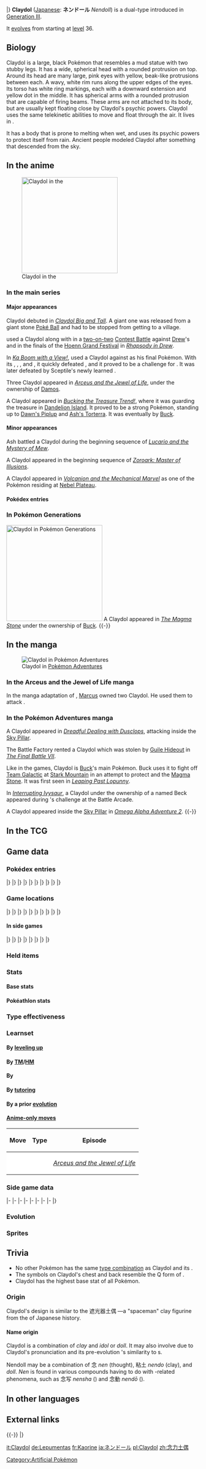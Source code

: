 {{PokémonPrevNext/Head|type=Ground|type2=Psychic}}
{{PokémonPrevNext/GO|species=Claydol}}
{{PokémonPrevNext/Pokémon|type=Ground|prevnum=343|prev=Baltoy|nextnum=345|next=Lileep|roundleft=bl|roundright=br}}
|}
{{Pokémon Infobox
|name=Claydol
|jname=ネンドール
|jtranslit=Nendōru
|tmname=Nendoll
|ndex=344
|hdex=132
|hdex6=137
|u2dex=170
|abrow=250
|obrow=174
|opbrow=166
|typebox=1
|type1=Ground
|type2=Psychic
|height-ftin=4'11"
|height-m=1.5
|weight-lbs=238.0
|weight-kg=107.9
|category=Clay Doll
|abilityn=1
|abilitylayout=1
|ability1=Levitate
|egggroupn=1
|egggroup1=Mineral
|eggcycles=20
|evtotal=2
|evsd=2
|expyield=175
|oldexp=189
|lv100exp=1,000,000
|gendercode=255
|color=Black
|catchrate=90
|body=04
|pokefordex=claydol
|generation=3
|friendship=70
}}
'''Claydol''' ([[List of Japanese Pokémon names|Japanese]]: '''ネンドール''' ''Nendoll'') is a dual-type {{2t|Ground|Psychic}} {{OBP|Pokémon|species}} introduced in [[Generation III]].

It [[Evolution|evolves]] from {{p|Baltoy}} starting at [[level]] 36.

==Biology==
Claydol is a large, black Pokémon that resembles a mud statue with two stubby legs. It has a wide, spherical head with a rounded protrusion on top. Around its head are many large, pink eyes with yellow, beak-like protrusions between each. A wavy, white rim runs along the upper edges of the eyes. Its torso has white ring markings, each with a downward extension and yellow dot in the middle. It has spherical arms with a rounded protrusion that are capable of firing beams. These arms are not attached to its body, but are usually kept floating close by Claydol's psychic powers. Claydol uses the same telekinetic abilities to move and float through the air. It lives in {{DL|List of Pokémon by habitat|Rough-terrain Pokémon|rough terrains}}.

It has a body that is prone to melting when wet, and uses its psychic powers to protect itself from rain. Ancient people modeled Claydol after something that descended from the sky.

==In the anime==
[[File:Buck Claydol.png|thumb|left|250px|Claydol in the {{pkmn|anime}}]]
===In the main series===
====Major appearances====
Claydol debuted in ''[[AG104|Claydol Big and Tall]]''. A giant one was released from a giant stone [[Poké Ball]] and had to be stopped from getting to a village.

{{ho|Robert}} used a Claydol along with {{p|Milotic}} in a [[Double Battle|two-on-two]] [[Contest Battle]] against [[Drew]]'s {{DL|Drew|Flygon}} and {{DL|Drew|Masquerain}} in the finals of the [[Hoenn Grand Festival]] in ''[[AG123|Rhapsody in Drew]]''.

In ''[[AG164|Ka Boom with a View!]]'', {{FB|Palace Maven|Spenser}} used a Claydol against {{Ash}} as his final Pokémon. With its {{m|Hyper Beam}}, {{m|Psybeam}}, {{m|Rapid Spin}}, and {{m|Teleport}}, it quickly defeated {{AP|Swellow}}, and it proved to be a challenge for {{AP|Sceptile}}. It was later defeated by Sceptile's newly learned {{m|Solar Beam}}.

Three Claydol appeared in ''[[M12|Arceus and the Jewel of Life]]'', under the ownership of [[Damos]].

A {{pkmn2|wild}} Claydol appeared in ''[[DP181|Bucking the Treasure Trend!]]'', where it was guarding the treasure in [[Dandelion Island]]. It proved to be a strong Pokémon, standing up to [[Dawn's Piplup]] and [[Ash's Torterra]]. It was eventually {{pkmn2|caught}} by [[Buck]].

====Minor appearances====
Ash battled a Claydol during the beginning sequence of ''[[M08|Lucario and the Mystery of Mew]]''.

A Claydol appeared in the beginning sequence of ''[[M13|Zoroark: Master of Illusions]]''.

A Claydol appeared in ''[[M19|Volcanion and the Mechanical Marvel]]'' as one of the Pokémon residing at [[Nebel Plateau]].

====Pokédex entries====
{{Animedexheader|Hoenn}}
{{Animedexbody|AG104|Claydol|Ash's Pokédex|Claydol, the Clay Doll Pokémon. Claydol is the evolved form of Baltoy. These ancient Pokémon are said to come alive when a mysterious light instilled life into clay creatures created in ancient times. Claydol can fly and are able to fire {{m|Psybeam|beams}} from both arms.}}
{{Animedexfooter/Pokémon|''Advanced Generation''|Hoenn}}
{{Animedexheader|Sinnoh}}
{{Animedexbody|DP181|Claydol|Dawn's Pokédex|Claydol, the Clay Doll Pokémon, and the evolved form of Baltoy. Claydol is said to have come to life when an ancient doll made from clay was exposed to mysterious light.}}
{{Animedexfooter/Pokémon|''Diamond & Pearl''|Sinnoh}}

===In Pokémon Generations===
[[File:Buck Claydol PG.png|thumb|250px|Claydol in [[Pokémon Generations]]]]
A Claydol appeared in ''[[PG12|The Magma Stone]]'' under the ownership of [[Buck]].
{{-}}

==In the manga==
[[File:Buck Claydol Adventures.png|thumb|Claydol in [[Pokémon Adventures]]]]
===In the Arceus and the Jewel of Life manga===
In the manga adaptation of {{ma|Arceus and the Jewel of Life}}, [[Marcus]] owned two Claydol. He used them to attack {{mov|Arceus|Arceus|12}}.

===In the Pokémon Adventures manga===
A Claydol appeared in ''[[PS241|Dreadful Dealing with Dusclops]]'', attacking {{adv|Wally}} inside the [[Sky Pillar]].

The Battle Factory rented a Claydol which was stolen by [[Guile Hideout]] in ''[[PS334|The Final Battle VII]]''.

Like in the games, Claydol is [[Buck]]'s main Pokémon. Buck uses it to fight off [[Team Galactic]] at [[Stark Mountain]] in an attempt to protect {{p|Heatran}} and the [[Magma Stone]]. It was first seen in ''[[PS417|Leaping Past Lopunny]]''.

In ''[[PS422|Interrupting Ivysaur]]'', a Claydol under the ownership of a {{tc|Veteran}} named Beck appeared during {{adv|Platinum}}'s challenge at the Battle Arcade.

A Claydol appeared inside the [[Sky Pillar]] in ''[[PAORAS02|Omega Alpha Adventure 2]]''.
{{-}}

==In the TCG==
{{main|Claydol (TCG)}}

==Game data==
===Pokédex entries===
{{Dex/Header|type=Ground|type2=Psychic}}
{{Dex/NA|gen=III}}
{{Dex/Gen|gen=III}}
{{Dex/Entry1|v=Ruby|t=FFF|entry=Claydol are said to be dolls of mud made by primitive humans and brought to life by exposure to a mysterious ray. This Pokémon moves about while {{a|Levitate|levitating}}.}}
{{Dex/Entry1|v=Sapphire|t=FFF|entry=Claydol is an enigma that appeared from a clay statue made by an ancient civilization dating back 20,000 years. This Pokémon shoots {{m|Hyper Beam|beams}} from both its hands.}}
{{Dex/Entry1|v=Emerald|t=FFF|entry=A Claydol sleeps while hovering in midair. Its arms are separate from its body. They are kept floating by the Pokémon's manipulation of {{m|psychic}} power.}}
{{Dex/Entry2|v=FireRed|v2=LeafGreen|entry=It appears to have been born from clay dolls made by ancient people. It uses telekinesis to float and move.}}
|}
|}
{{Dex/Gen|gen=IV}}
{{Dex/Entry3|v=Diamond|v2=Pearl|v3=Platinum|entry=An ancient clay figurine that came to life as a Pokémon from exposure to a mysterious ray of light.}}
{{Dex/Entry2|v=HeartGold|v2=SoulSilver|entry=It is said that it originates from clay dolls made by an ancient civilization.}}
|}
|}
{{Dex/Gen|gen=V}}
{{Dex/Entry2|v=Black|v2=White|t=FFF|entry=An ancient clay figurine that came to life as a Pokémon from exposure to a mysterious ray of light.}}
{{Dex/Entry2|v=Black 2|v2=White 2|t=FFF|entry=This mysterious Pokémon started life as an ancient clay figurine made over 20,000 years ago.}}
|}
|}
{{Dex/Gen|gen=VI}}
{{Dex/Entry1|v=X|t=FFF|entry=An ancient clay figurine that came to life as a Pokémon from exposure to a mysterious ray of light.}}
{{Dex/Entry1|v=Y|entry=It is said that it originates from clay dolls made by an ancient civilization.}}
{{Dex/Entry1|t=FFF|v=Omega Ruby|entry=Claydol are said to be dolls of mud made by primitive humans and brought to life by exposure to a mysterious ray. This Pokémon moves about while levitating.}}
{{Dex/Entry1|t=FFF|v=Alpha Sapphire|entry=Claydol is an enigma that appeared from a clay statue made by an ancient civilization dating back 20,000 years. This Pokémon shoots beams from both its hands.}}
|}
|}
{{Dex/Gen|gen=VII}}
{{Dex/Entry1|v=Ultra Sun|entry=If it gets wet, its body melts. When rain starts to fall, it wraps its whole body up with its psychic powers to protect itself.}}
{{Dex/Entry1|v=Ultra Moon|entry=The ancient people who made it apparently modeled it after something that descended from the sky. It fires beams from both arms.}}
|}
|}
{{Dex/Footer}}

===Game locations===
{{Availability/Header|type=Ground|type2=Psychic}}
{{Availability/NA|gen=III}}
{{Availability/Gen|gen=III}}
{{Availability/Entry2|v=Ruby|v2=Sapphire|t=FFF|t2=FFF|area=[[Sky Pillar]]}}
{{Availability/Entry1|v=Emerald|t=FFF|area=[[Sky Pillar]]}}
{{Availability/Entry2/None|v=FireRed|v2=LeafGreen}}
{{Availability/Entry1/None|v=Colosseum}}
{{Availability/Entry1|v=XD|t=FFF|link=Pokémon XD: Gale of Darkness|area=[[Evolution|Evolve]] {{p|Baltoy}}}}
|}
|}
{{Availability/Gen|gen=IV}}
{{Availability/Entry2|v=Diamond|v2=Pearl|area=[[Evolution|Evolve]] {{p|Baltoy}}}}
{{Availability/Entry1|v=Platinum|area=[[Evolution|Evolve]] {{p|Baltoy}}}}
{{Availability/Entry1|v=HeartGold|area=[[Evolution|Evolve]] {{p|Baltoy}}}}
{{Availability/Entry1/None|v=SoulSilver}}
{{Availability/Entry1|v=Pal Park|color={{locationcolor/light|mountain}}|link=Pal Park|area={{DL|List of Pokémon by Pal Park location|Mountain}}}}
|}
|}
{{Availability/Gen|gen=V}}
{{Availability/Entry2|v=Black|v2=White|t=FFF|area=[[Relic Castle]] (Volcarona's room)}}
{{Availability/Entry2|v=Black 2|v2=White 2|t=FFF|area=[[Evolution|Evolve]] {{p|Baltoy}}}}
|}
|}
{{Availability/Gen|gen=VI}}
{{Availability/Entry2/None|v=X|v2=Y}}
{{Availability/Entry2|v=Omega Ruby|v2=Alpha Sapphire|t=FFF|t2=FFF|area=[[Sky Pillar]]}}
|}
|}
{{Availability/Gen|gen=VII}}
{{Availability/Entry2/None|v=Sun|v2=Moon}}
{{Availability/Entry1/None|v=Ultra Sun}}
{{Availability/Entry1|v=Ultra Moon|area=[[Evolution|Evolve]] {{p|Baltoy}}}}
|}
|}
{{Availability/Footer}}

====In side games====
{{Availability/Header|type=Ground|type2=Psychic}}
{{Availability/NA|gen=III}}
{{Availability/Gen|gen=III}}
{{Availability/Entry1|v=Pinball: R&S|link=Pokémon Pinball: Ruby & Sapphire|color={{ruby color}}|t=fff|area=[[Evolution|Evolve]] {{p|Baltoy}}}}
{{Availability/Entry1|v=Trozei!|color={{yellow color}}|area=Endless Level 17, Forever Level 66, Pair Trozei, [[Mr. Who's Den]]}}
{{Availability/Entry2|v=MD Red|v2=MD Blue|link=Pokémon Mystery Dungeon: Red Rescue Team and Blue Rescue Team|area=[[Evolution|Evolve]] {{p|Baltoy}}}}
|}
|}
{{Availability/Gen|gen=IV}}
{{Availability/Entry2|v=MD Time|v2=MD Darkness|link=Pokémon Mystery Dungeon: Explorers of Time and Explorers of Darkness|area=[[Sky Stairway]] (1F-49F)}}
{{Availability/Entry1|v=MD Sky|link=Pokémon Mystery Dungeon: Explorers of Sky|area=[[Sky Stairway]] (1F-49F)}}
{{Availability/Entry1|v=Ranger: SoA|color={{SoA color}}|link=Pokémon Ranger: Shadows of Almia|area=[[Hippowdon Temple]]}}
<!--{{Availability/Entry1|v=MD Light|link=Pokémon Mystery Dungeon (WiiWare)|color={{electric color}}|area=}}-->
{{Availability/Entry1|v=PokéPark Wii|link=PokéPark Wii: Pikachu's Adventure|color={{grass color}}|area=[[Lava Zone]], [[Granite Zone]]}}
{{Availability/Entry1|v=Ranger: GS|color={{GS color}}|link=Pokémon Ranger: Guardian Signs|area=[[Oblivia Ruins]], [[Thunder Temple]]}}
|}
|}
{{Availability/Gen|gen=V}}
{{Availability/Entry1|1|v=Rumble Blast|color={{fire color}}|area=Tower: [[Firebreathing Mountain]]}}
{{Availability/Entry1|1|v=Rumble U|color={{fire color}}|area=[[Vehicle Gallery#A Flowing Desert|Vehicle Gallery: A Flowing Desert]], [[Chill Battle#Unidentified Flying Objects|Chill Battle: Unidentified Flying Objects]]}}
|}
|}
{{Availability/Gen|gen=VI}}
{{Availability/Entry1|1|v=Battle Trozei|color={{defense color}}|area=[[Safari Jungle#Tuesday Stage 3|Safari Jungle: Stage 3]]{{dotw|Tu}}}}
{{Availability/Entry1|1|v=Shuffle|color={{beauty color}}|area=[[Graucus Hall|Graucus Hall: Stage 490]]}}
{{Availability/Entry1|1|v=Rumble World|color={{fire color}}|area=[[Fairy Land#Ancient Stronghold|Fairy Land: Ancient Stronghold]] <small>(All Areas)</small>, [[Legend Terrain#Tomb of Nightmares|Legend Terrain: Tomb of Nightmares]] <small>(All Areas)</small>}}
|}
|}
{{Availability/Footer}}

===Held items===
{{HeldItems
|type=Ground|type2=Psychic
|oras1=Light Clay|oras1type=None|oras1rar=5
}}

===Stats===
====Base stats====
{{BaseStats
|type=Ground
|type2=Psychic
|HP=      60
|Attack=  70
|Defense=105
|SpAtk=   70
|SpDef=  120
|Speed=   75}}

====Pokéathlon stats====
{{Pokéthlon
|type=Ground
|type2=Psychic
|Speed=2
|SpeedMax=3
|Power=2
|PowerMax=3
|Technique=4
|TechniqueMax=5
|Stamina=3
|StaminaMax=4
|Jump=4
|JumpMax=4
}}

===Type effectiveness===
{{TypeEffectiveness
|type1=Ground
|type2=Psychic
|Normal= 100
|Flying= 100
|Fighting=50
|Ground=   0
|Rock=    50
|Bug=    200
|Poison=  50
|Ghost=  200
|Steel=  100
|Fire=   100
|Water=  200
|Grass=  200
|Electric= 0
|Psychic= 50
|Ice=    200
|Dragon= 100
|Dark=   200
|Fairy=  100
|notes=yes
|levitate=yes
|newground=1
|ground=yes
|newelectric=1}}

===Learnset===
====By [[Level|leveling up]]====
{{learnlist/levelh/7|Claydol|Ground|Psychic|3}}
{{learnlist/level7|1|Hyper Beam|Normal|Special|150|90|5}}
{{learnlist/level7|1|Teleport|Psychic|Status|&mdash;|&mdash;|20}}
{{learnlist/level7|1|Harden|Normal|Status|&mdash;|&mdash;|30}}
{{learnlist/level7|1|Confusion|Psychic|Special|50|100|25||'''}}
{{learnlist/level7|1|Rapid Spin|Normal|Physical|20|100|40}}
{{learnlist/level7|{{tt|Evo.|Learned upon evolving}}|Hyper Beam|Normal|Special|150|90|5}}
{{learnlist/level7|4|Rapid Spin|Normal|Physical|20|100|40}}
{{learnlist/level7|7|Mud-Slap|Ground|Special|20|100|10||'''}}
{{learnlist/level7|10|Heal Block|Psychic|Status|&mdash;|100|15}}
{{learnlist/level7|13|Rock Tomb|Rock|Physical|60|95|15}}
{{learnlist/level7|16|Psybeam|Psychic|Special|65|100|20||'''}}
{{learnlist/level7|19|Ancient Power|Rock|Special|60|100|5}}
{{learnlist/level7|22|Cosmic Power|Psychic|Status|&mdash;|&mdash;|20}}
{{learnlist/level7|25|Power Trick|Psychic|Status|&mdash;|&mdash;|10}}
{{learnlist/level7|28|Self-Destruct|Normal|Physical|200|100|5}}
{{learnlist/level7|31|Extrasensory|Psychic|Special|80|100|20||'''}}
{{learnlist/level7|34|Guard Split|Psychic|Status|&mdash;|&mdash;|10}}
{{learnlist/level7|34|Power Split|Psychic|Status|&mdash;|&mdash;|10}}
{{learnlist/level7|40|Earth Power|Ground|Special|90|100|10||'''}}
{{learnlist/level7|46|Sandstorm|Rock|Status|&mdash;|&mdash;|10}}
{{learnlist/level7|52|Imprison|Psychic|Status|&mdash;|&mdash;|10}}
{{learnlist/level7|58|Explosion|Normal|Physical|250|100|5}}
{{learnlist/levelf/7|Claydol|Ground|Psychic|3}}

====By [[TM]]/[[HM]]====
{{learnlist/tmh/7|Claydol|Ground|Psychic|3}}
{{learnlist/tm7|TM03|Psyshock|Psychic|Special|80|100|10||'''}}
{{learnlist/tm7|TM04|Calm Mind|Psychic|Status|&mdash;|&mdash;|20}}
{{learnlist/tm7|TM06|Toxic|Poison|Status|&mdash;|90|10}}
{{learnlist/tm7|TM10|Hidden Power|Normal|Special|60|100|15}}
{{learnlist/tm7|TM11|Sunny Day|Fire|Status|&mdash;|&mdash;|5}}
{{learnlist/tm7|TM13|Ice Beam|Ice|Special|90|100|10}}
{{learnlist/tm7|TM15|Hyper Beam|Normal|Special|150|90|5}}
{{learnlist/tm7|TM16|Light Screen|Psychic|Status|&mdash;|&mdash;|30}}
{{learnlist/tm7|TM17|Protect|Normal|Status|&mdash;|&mdash;|10}}
{{learnlist/tm7|TM18|Rain Dance|Water|Status|&mdash;|&mdash;|5}}
{{learnlist/tm7|TM20|Safeguard|Normal|Status|&mdash;|&mdash;|25}}
{{learnlist/tm7|TM21|Frustration|Normal|Physical|&mdash;|100|20}}
{{learnlist/tm7|TM22|Solar Beam|Grass|Special|120|100|10}}
{{learnlist/tm7|TM23|Smack Down|Rock|Physical|50|100|15}}
{{learnlist/tm7|TM26|Earthquake|Ground|Physical|100|100|10||'''}}
{{learnlist/tm7|TM27|Return|Normal|Physical|&mdash;|100|20}}
{{learnlist/tm7|TM29|Psychic|Psychic|Special|90|100|10||'''}}
{{learnlist/tm7|TM30|Shadow Ball|Ghost|Special|80|100|15}}
{{learnlist/tm7|TM32|Double Team|Normal|Status|&mdash;|&mdash;|15}}
{{learnlist/tm7|TM33|Reflect|Psychic|Status|&mdash;|&mdash;|20}}
{{learnlist/tm7|TM37|Sandstorm|Rock|Status|&mdash;|&mdash;|10}}
{{learnlist/tm7|TM39|Rock Tomb|Rock|Physical|60|95|15}}
{{learnlist/tm7|TM42|Facade|Normal|Physical|70|100|20}}
{{learnlist/tm7|TM44|Rest|Psychic|Status|&mdash;|&mdash;|10}}
{{learnlist/tm7|TM48|Round|Normal|Special|60|100|15}}
{{learnlist/tm7|TM57|Charge Beam|Electric|Special|50|90|10}}
{{learnlist/tm7|TM64|Explosion|Normal|Physical|250|100|5}}
{{learnlist/tm7|TM68|Giga Impact|Normal|Physical|150|90|5}}
{{learnlist/tm7|TM69|Rock Polish|Rock|Status|&mdash;|&mdash;|20}}
{{learnlist/tm7|TM71|Stone Edge|Rock|Physical|100|80|5}}
{{learnlist/tm7|TM74|Gyro Ball|Steel|Physical|&mdash;|100|5}}
{{learnlist/tm7|TM77|Psych Up|Normal|Status|&mdash;|&mdash;|10}}
{{learnlist/tm7|TM78|Bulldoze|Ground|Physical|60|100|20||'''}}
{{learnlist/tm7|TM80|Rock Slide|Rock|Physical|75|90|10}}
{{learnlist/tm7|TM85|Dream Eater|Psychic|Special|100|100|15||'''}}
{{learnlist/tm7|TM86|Grass Knot|Grass|Special|&mdash;|100|20}}
{{learnlist/tm7|TM87|Swagger|Normal|Status|&mdash;|85|15}}
{{learnlist/tm7|TM88|Sleep Talk|Normal|Status|&mdash;|&mdash;|10}}
{{learnlist/tm7|TM90|Substitute|Normal|Status|&mdash;|&mdash;|10}}
{{learnlist/tm7|TM92|Trick Room|Psychic|Status|&mdash;|&mdash;|5}}
{{learnlist/tm7|TM99|Dazzling Gleam|Fairy|Special|80|100|10}}
{{learnlist/tm7|TM100|Confide|Normal|Status|&mdash;|&mdash;|20}}
{{learnlist/tmf/7|Claydol|Ground|Psychic|3}}

====By {{pkmn|breeding}}====
{{learnlist/breedh/7|Claydol|Ground|Psychic|3}}
{{learnlist/breed7null}}
{{learnlist/breedf/7|Claydol|Ground|Psychic|3}}

====By [[Move Tutor|tutoring]]====
{{learnlist/tutorh/7|Claydol|Ground|Psychic|3}}
{{learnlist/tutor7|Ally Switch|Psychic|Status|—|—|15|||no|yes}}
{{learnlist/tutor7|Drill Run|Ground|Physical|80|95|10||'''|no|yes}}
{{learnlist/tutor7|Earth Power|Ground|Special|90|100|10||'''|no|yes}}
{{learnlist/tutor7|Gravity|Psychic|Status|—|—|5|||no|yes}}
{{learnlist/tutor7|Magic Coat|Psychic|Status|—|—|15|||no|yes}}
{{learnlist/tutor7|Recycle|Normal|Status|—|—|10|||no|yes}}
{{learnlist/tutor7|Signal Beam|Bug|Special|75|100|15|||no|yes}}
{{learnlist/tutor7|Skill Swap|Psychic|Status|—|—|10|||no|yes}}
{{learnlist/tutor7|Snore|Normal|Special|50|100|15|||no|yes}}
{{learnlist/tutor7|Stealth Rock|Rock|Status|—|—|20|||no|yes}}
{{learnlist/tutor7|Telekinesis|Psychic|Status|—|—|15|||no|yes}}
{{learnlist/tutor7|Trick|Psychic|Status|—|100|10|||no|yes}}
{{learnlist/tutor7|Wonder Room|Psychic|Status|—|—|10|||no|yes}}
{{learnlist/tutor7|Zen Headbutt|Psychic|Physical|80|90|15||'''|no|yes}}
{{learnlist/tutorf/7|Claydol|Ground|Psychic|3}}

====By a prior [[evolution]]====
{{Learnlist/prevoh/7|Claydol|Ground|Psychic|3}}
{{Learnlist/prevo7null}}
{{Learnlist/prevof/7|Claydol|Ground|Psychic|3}}

====[[Anime move errors|Anime-only moves]]====
{| class="roundy" style="margin:auto; background: #{{ground color light}}; border: 3px solid #{{psychic color}}"
! Move
! Type
! Episode
|-
| style="background:#fff; {{roundybl|5px}}" | {{m|Shock Wave}}
| style="background:#fff" | {{typecolor|Electric}}
| style="background:#fff; {{roundybr|5px}}" | ''[[M12|Arceus and the Jewel of Life]]''
|}

===Side game data===
{{Spindata/Head|type=Ground|type2=Psychic}}
{{Spindata/PinballRS|col=3|type=Ground|ndex=344|acquisition=Evolve|evolved=yes}}
{{Spindata/Trozei|col=3|type=Ground|ndex=344|rarity=Rare}}
|-
{{Spindata/MDRB|col=6|type=Ground|ndex=344
|body=1
|rate=Evolve
|area=Ancient Relic
|P1=Hovering in the air is quite pleasant, actually.
|P2=This is ominous. My HP is half depleted already.
|P3=I've taken too much damage. It pains me to remain airborne...
|PL=Level-up secured! My psychic power grows and grows!
}}
|-
{{Spindata/MDTDS|col=6|type=Ground|ndex=344
|body=1
|rate=0.5
|IQ=F
}}
|-
{{Spindata/Ranger SoA|col=6|type=Ground
|group=Psychic
|assist=Psychic
|field=Crush
|fieldpower=3
|browser=It scatters mysterious energy orbs. It also lets loose psychic energy waves to attack.
}}
|-
{{Spindata/Ranger GS|col=6|type=Ground
|group=Psychic
|assist=Psychic
|field=Psy Power
|fieldpower=2
|browser=It attacks by launching strange rings that make Pokémon Stopped.
}}
|-
{{Spindata/RumbleBlast|col=6|type=Ground
|att=2
|def=5
|speed=3
}}
|-
{{Spindata/PokéPark|col=6|type=Ground|ndex=344
|Pad=This Pokémon lives in the [[Granite Zone]]. When it's time to play, you'll find him at either {{DL|Attractions|Rhyperior's Bumper Burn}} or {{DL|Attractions|Rotom's Spooky Shoot-'em-Up}}.
}}
|-
{{Spindata/Battle Trozei|col=3|type=Ground|ndex=344
|power=2
}}
{{Spindata/Shuffle|col=3|type=Ground|ndex=344|num=630
|min=70
|max=110
|raisemaxlevel=5
|skill=Power of 4+
|skilldesc=Deals even more damage when you make a match of four.
}}
|-
{{Spindata/GO|col=6|type=Ground|ndex=344
|hatch=N/A
|buddy=3
|evolution=N/A
|stamina=120
|attack=140
|defense=236
|fast={{m|Extrasensory}}, {{m|Confusion}}
|special={{m|Gyro Ball}}, {{m|Psychic}}, {{m|Earthquake}}
}}
|}

===Evolution===
{{Evobox-2
|type1=Ground
|type2=Psychic
|pictype=art
|no1=343
|name1=Baltoy
|type1-1=Ground
|type2-1=Psychic
|evo1={{bag|Rare Candy}}<br>{{color2|000|Level|Level 36}}
|no2=344
|name2=Claydol
|type1-2=Ground
|type2-2=Psychic}}

===Sprites===
{{Spritebox/Header|type=Ground|type2=Psychic}}
{{Spritebox/NA|gen=III}}
{{Spritebox/3|ndex=344}}
{{Spritebox/4|ndex=344}}
{{Spritebox/5|ndex=344}}
{{Spritebox/6|ndex=344}}
{{Spritebox/7|ndex=344}}
{{Spritebox/Footer|344|Claydol}}

==Trivia==
* No other Pokémon has the same [[List of Pokémon with unique type combinations|type combination]] as Claydol and its {{p|Baltoy|pre-evolution}}.
* The symbols on Claydol's chest and back resemble the Q form of {{p|Unown}}.
* Claydol has the highest {{stat|Special Defense}} base stat of all {{type|Ground}} Pokémon.

===Origin===
Claydol's design is similar to the 遮光器土偶 ''{{wp|Dogū|Shakōki-dogū}}''—a "spaceman" clay figurine from the {{wp|Jōmon period}} of Japanese history.

====Name origin====
Claydol is a combination of ''clay'' and ''idol'' or ''doll''. It may also involve ''{{wp|dreidel}}'' due to Claydol's pronunciation and its pre-evolution {{p|Baltoy}}'s similarity to {{wp|top}}s.

Nendoll may be a combination of 念 ''nen'' (thought), 粘土 ''nendo'' (clay), and ''doll''. ''Nen'' is found in various compounds having to do with {{wp|Extrasensory perception|ESP}}-related phenomena, such as 念写 ''nensha'' ({{wp|spirit photography}}) and 念動 ''nendō'' ({{wp|telekinesis}}).

==In other languages==
{{Other languages|type=Ground|type2=Psychic
|ja=ネンドール ''Nendoll''|jameaning=From {{tt|念 ''nen''|(thought}}, {{tt|粘土 ''nendo''|clay}}, {{tt|念動 ''nendō''|telekinesis}}, and ''doll''
|fr=Kaorine|frmeaning=From ''{{wp|kaolin}}'', a type of clay
|es=Claydol|esmeaning=Same as English name
|de=Lepumentas|demeaning=From ''{{tt|Lehm|clay}}'', ''{{tt|Puppe|doll}}'', and {{tt|''mentis''| Latin for ''mind''}}
|it=Claydol|itmeaning=Same as English name
|ko=점토도리 ''Zeumtodori''|komeaning=From {{tt|점토 ''jeomto''|clay}} and {{tt|돌이 ''dori''|male diminutive suffix}} or ''doll'' and {{tt|이 ''i''|diminutive suffix}}
|zh_cmn=念力土偶 ''Niànlìtǔ'ǒu''|zh_cmnmeaning=From {{m|Confusion|{{tt|念力 ''niànlì''|psychokinesis}}}} and {{wp|Dogū|{{tt|土偶 ''tǔ'ǒu''|clay figurine}}}}
|hi=क्लेडल ''Claydol''|himeaning=Transliteration of English name}}
{{left clear}}

==External links==

{{-}}
{{PokémonPrevNext/Head|type=Ground|type2=Psychic}}
{{PokémonPrevNext/Pokémon|type=Ground|prevnum=343|prev=Baltoy|nextnum=345|next=Lileep}}
|}
{{Project Pokédex notice}}

[[Category:Artificial Pokémon]]

[[it:Claydol]]
[[de:Lepumentas]]
[[fr:Kaorine]]
[[ja:ネンドール]]
[[pl:Claydol]]
[[zh:念力土偶]]